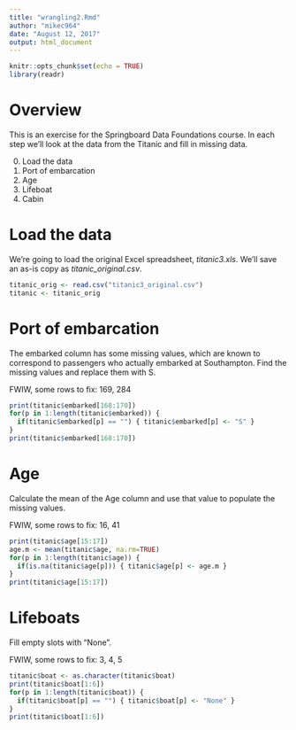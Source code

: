 ```yaml
---
title: "wrangling2.Rmd"
author: "mikec964"
date: "August 12, 2017"
output: html_document
---
```


```r
knitr::opts_chunk$set(echo = TRUE)
library(readr)
```


# Overview
This is an exercise for the Springboard Data Foundations course. In each step
we'll look at the data from the Titanic and fill in missing data.

0. Load the data
#. Port of embarcation
#. Age
#. Lifeboat
#. Cabin


# Load the data
We're going to load the original Excel spreadsheet, *titanic3.xls*. We'll
save an as-is copy as *titanic_original.csv*.
```r
titanic_orig <- read.csv("titanic3_original.csv")
titanic <- titanic_orig
```


# Port of embarcation
The embarked column has some missing values, which are known to correspond to
passengers who actually embarked at Southampton. Find the missing values and 
replace them with S.

FWIW, some rows to fix: 169, 284
```r
print(titanic$embarked[168:170])
for(p in 1:length(titanic$embarked)) {
  if(titanic$embarked[p] == "") { titanic$embarked[p] <- "S" }
}
print(titanic$embarked[168:170])
```


# Age
Calculate the mean of the Age column and use that value to populate the missing 
values.

FWIW, some rows to fix: 16, 41
```r
print(titanic$age[15:17])
age.m <- mean(titanic$age, na.rm=TRUE)
for(p in 1:length(titanic$age)) {
  if(is.na(titanic$age[p])) { titanic$age[p] <- age.m }
}
print(titanic$age[15:17])
```


# Lifeboats
Fill empty slots with "None".

FWIW, some rows to fix: 3, 4, 5
```r
titanic$boat <- as.character(titanic$boat)
print(titanic$boat[1:6])
for(p in 1:length(titanic$boat)) {
  if(titanic$boat[p] == "") { titanic$boat[p] <- "None" }
}
print(titanic$boat[1:6])
```
